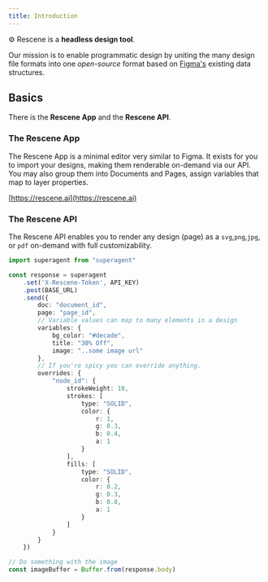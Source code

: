 ```yaml
---
title: Introduction
---
```


⚙️ Rescene is a **headless design tool**.

Our mission is to enable programmatic design by uniting the many design file formats into one *open-source* format based on [Figma's](https://www.figma.com/developers/api#files) existing data structures.

## Basics

There is the **Rescene App** and the **Rescene API**.

### The Rescene App

The Rescene App is a minimal editor very similar to Figma. It exists for you to import your designs, making them renderable on-demand via our API. You may also group them into Documents and Pages, assign variables that map to layer properties.

[https://rescene.ai](https://rescene.ai)

### The Rescene API

The Rescene API enables you to render any design (page) as a `svg`,`png`,`jpg`, or `pdf` on-demand with full customizability.

```ts {2} title="node.js example" /appDir: true/
import superagent from "superagent"

const response = superagent
    .set('X-Rescene-Token', API_KEY)
    .post(BASE_URL)
    .send({
        doc: "document_id",
        page: "page_id",
        // Variable values can map to many elements in a design
        variables: {
            bg_color: "#decade",
            title: "30% Off",
            image: "..some image url"
        },
        // If you're spicy you can override anything.
        overrides: {
            "node_id": {
                strokeWeight: 10,
                strokes: [
                    type: "SOLID",
                    color: {
                        r: 1,
                        g: 0.3,
                        b: 0.4,
                        a: 1
                    }
                ],
                fills: [
                    type: "SOLID",
                    color: {
                        r: 0.2,
                        g: 0.3,
                        b: 0.8,
                        a: 1
                    }
                ]
            }
        }
    })

// Do something with the image
const imageBuffer = Buffer.from(response.body)
```


